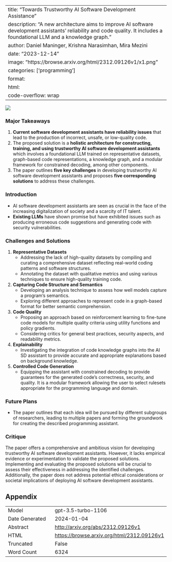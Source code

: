 
---
title: "Towards Trustworthy AI Software Development Assistance"
description: "A new architecture aims to improve AI software development assistants' reliability and code quality. It includes a foundational LLM and a knowledge graph."
author: Daniel Maninger, Krishna Narasimhan, Mira Mezini
date: "2023-12-14"
image: "https://browse.arxiv.org/html/2312.09126v1/x1.png"
categories: ['programming']
format:
  html:
    code-overflow: wrap
---

![](https://browse.arxiv.org/html/2312.09126v1/x1.png)

### Major Takeaways
1. **Current software development assistants have reliability issues** that lead to the production of incorrect, unsafe, or low-quality code.
2. The proposed solution is a **holistic architecture for constructing, training, and using trustworthy AI software development assistants** which involves a foundational LLM trained on representative datasets, graph-based code representations, a knowledge graph, and a modular framework for constrained decoding, among other components.
3. The paper outlines **five key challenges** in developing trustworthy AI software development assistants and proposes **five corresponding solutions** to address these challenges.

### Introduction
- AI software development assistants are seen as crucial in the face of the increasing digitalization of society and a scarcity of IT talent.
- **Existing LLMs** have shown promise but have exhibited issues such as producing erroneous code suggestions and generating code with security vulnerabilities.

### Challenges and Solutions
1. **Representative Datasets**
   - Addressing the lack of high-quality datasets by compiling and curating a comprehensive dataset reflecting real-world coding patterns and software structures.
   - Annotating the dataset with qualitative metrics and using various techniques to ensure high-quality training code.

2. **Capturing Code Structure and Semantics**
   - Developing an analysis technique to assess how well models capture a program's semantics.
   - Exploring different approaches to represent code in a graph-based format for better semantic comprehension.

3. **Code Quality**
   - Proposing an approach based on reinforcement learning to fine-tune code models for multiple quality criteria using utility functions and policy gradients.
   - Considering critics for general best practices, security aspects, and readability metrics.

4. **Explainability**
   - Investigating the integration of code knowledge graphs into the AI SD assistant to provide accurate and appropriate explanations based on background knowledge.

5. **Controlled Code Generation**
   - Equipping the assistant with constrained decoding to provide guarantees for the generated code's correctness, security, and quality. It is a modular framework allowing the user to select rulesets appropriate for the programming language and domain.

### Future Plans
- The paper outlines that each idea will be pursued by different subgroups of researchers, leading to multiple papers and forming the groundwork for creating the described programming assistant.

### Critique
The paper offers a comprehensive and ambitious vision for developing trustworthy AI software development assistants. However, it lacks empirical evidence or experimentation to validate the proposed solutions. Implementing and evaluating the proposed solutions will be crucial to assess their effectiveness in addressing the identified challenges. Additionally, the paper does not address potential ethical considerations or societal implications of deploying AI software development assistants.

## Appendix

|          |          |
|----------|----------|
| Model     | gpt-3.5-turbo-1106       |
| Date Generated     | 2024-01-04       |
| Abstract | [http://arxiv.org/abs/2312.09126v1](http://arxiv.org/abs/2312.09126v1)        |
| HTML     | [https://browse.arxiv.org/html/2312.09126v1](https://browse.arxiv.org/html/2312.09126v1)       |
| Truncated       | False       |
| Word Count       | 6324       |